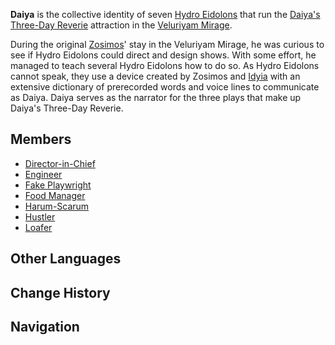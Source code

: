 {{Faction Infobox
|image        = NPC 3.8 Event Location Director-in-Chief, Engineer, Fake Playwright, Food Manager, Harum-Scarum, Hustler & Loafer Context.png
|caption      = Daiya in the Broadcasting Station
|founder      = [[Zosimos]]
|leader       = [[Director-in-Chief]]
|base         = [[Thinkers' Theater]], [[Veluriyam Mirage]]
|region       = Sumeru
}}
'''Daiya''' is the collective identity of seven [[Hydro Eidolon]]s that run the [[Daiya's Three-Day Reverie]] attraction in the [[Veluriyam Mirage]].

During the original [[Zosimos]]' stay in the Veluriyam Mirage, he was curious to see if Hydro Eidolons could direct and design shows. With some effort, he managed to teach several Hydro Eidolons how to do so. As Hydro Eidolons cannot speak, they use a device created by Zosimos and [[Idyia]] with an extensive dictionary of prerecorded words and voice lines to communicate as Daiya. Daiya serves as the narrator for the three plays that make up Daiya's Three-Day Reverie.

==Members==
*[[Director-in-Chief]]
*[[Engineer]]
*[[Fake Playwright]]
*[[Food Manager]]
*[[Harum-Scarum]]
*[[Hustler]]
*[[Loafer]]

==Other Languages==
{{Other Languages
|en      = Daiya
|zhs     = 黛依阿
|zhs_rm  = Dàiyī'ā
|zht     = 黛依阿
|zht_rm  = Dàiyī'ā
|ja      = ダイア
|ko      = 다이야
|es      = Daiya
|fr      = Daiya
|ru      = Дайи
|th      = Daiya
|vi      = Daiya
|de      = Daiya
|id      = Daiya
|pt      = Daiya
|tr      = Daiya
|it      = Daiya
}}

==Change History==
{{Change History|introduced=3.8}}
<!--
==References==
{{Reflist}}
-->
==Navigation==
{{Faction Navbox}}